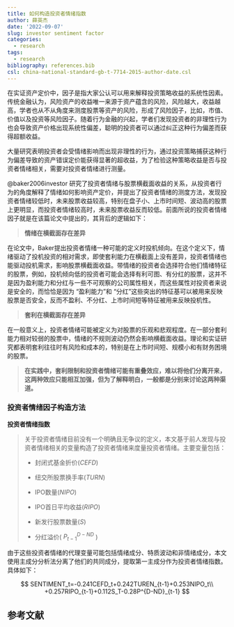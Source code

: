 ```yaml
---
title: 如何构造投资者情绪指数
author: 薛英杰
date: '2022-09-07'
slug: investor sentiment factor
categories:
  - research
tags:
  - research
bibliography: references.bib
csl: china-national-standard-gb-t-7714-2015-author-date.csl
---
```


在实证资产定价中，因子是指大家公认可以用来解释投资策略收益的系统性因素。传统金融认为，风险资产的收益唯一来源于资产蕴含的风险，风险越大，收益越高，学者也从不从角度来测度股票等资产的风险，形成了风险因子，比如，市值、价值以及投资等风险因子。随着行为金融的兴起，学者们发现投资者的非理性行为也会导致资产价格出现系统性偏差，聪明的投资者可以通过纠正这种行为偏差而获得超额收益。

大量研究表明投资者会受情绪影响而出现非理性的行为，通过投资策略捕获这种行为偏差导致的资产错误定价能获得显著的超收益，为了检验这种策略收益是否与投资者情绪相关，需要对投资者情绪进行测量。

@baker2006investor 研究了投资者情绪与股票横截面收益的关系，从投资者行为的角度解释了情绪如何影响资产定价，并提出了投资者情绪的测度方法，发现投资者情绪较低时，未来股票收益较高，特别在盘子小、上市时间短、波动高的股票上更明显，而投资者情绪较高时，未来股票收益反而较低。前面所说的投资者情绪因子就是在该篇论文中提出的，其背后的逻辑如下：

> **情绪在横截面存在差异**

在论文中，Baker提出投资者情绪一种可能的定义时投机倾向。在这个定义下，情绪驱动了投机投资的相对需求，即使套利能力在横截面上没有差异，投资者情绪也能驱动投机需求，影响股票横截面收益。带情绪的投资者会选择符合他们情绪特征的股票，例如，投机倾向低的投资者可能会选择有利可图、有分红的股票，这并不是因为盈利能力和分红与一些不可观察的公司属性相关，而这些属性对投资者来说是安全的，而恰恰是因为 "盈利能力 "和 "分红 "这些突出的特征基可以被用来反映股票是否安全，反而不盈利、不分红、上市时间短等特征被用来反映投机性。

> **套利在横截面存在差异**

在一般意义上，投资者情绪可能被定义为对股票的乐观和悲观程度。在一部分套利能力相对较弱的股票中，情绪的不规则波动仍然会影响横截面收益。理论和实证研究都表明套利往往时有风险和成本的，特别是在上市时间短、规模小和有财务困境的股票。

<p style="color:red">

> **在实践中，套利限制和投资者情绪可能有重叠效应，难以将他们分离开来，这两种效应只能相互加强，但为了解释明白，一般都是分别来讨论这两种渠道。**

</p>

### 投资者情绪因子构造方法

**投资者情绪指数**

> 关于投资者情绪目前没有一个明确且无争议的定义，本文基于前人发现与投资者情绪相关的变量构造了投资者情绪来度量投资者情绪。主要变量包括：
>
> -   封闭式基金折价($CEFD$)
>
> -   纽交所股票换手率($TURN$)
>
> -   IPO数量($NIPO$)
>
> -   IPO首日平均收益($RIPO$)
>
> -   新发行股票数量($S$)
>
> -   分红溢价( $P^{D-ND}_{t-1}$ )

由于这些投资者情绪的代理变量可能包括情绪成分、特质波动和非情绪成分，本文使用主成分分析法分离了他们的共同成分，提取第一主成分作为投资者情绪指数。具体如下：

$$
SENTIMENT_t=-0.241CEFD_t+0.242TUREN_{t-1}+0.253NIPO_t\\
+0.257RIPO_{t-1}+0.112S_T-0.28P^{D-ND}_{t-1}
$$

## 参考文献
